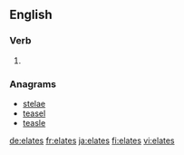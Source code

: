 ==English==

===Verb===
{{head|en}}

# {{en-third-person singular of|elate}}

===Anagrams===
* [[stelae#English|stelae]]
* [[teasel#English|teasel]]
* [[teasle#English|teasle]]

[[de:elates]]
[[fr:elates]]
[[ja:elates]]
[[fi:elates]]
[[vi:elates]]